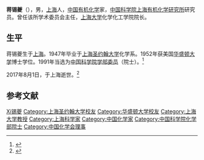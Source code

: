 {{Infobox scientist
| name              = 蒋锡夔
| birth_name        = 
| image             = 
| image_caption     = 
| birth_date        = {{birth date|1926|9|5}}
| birth_place       = {{ROC}}[[上海|上海]]
| death_date        = {{death date and age|2017|8|1|1926|9|5}}
| death_place       = {{CHN}}[[上海|上海]]
| nationality       = 
| field             = [[有机化学|有机化学]]
| work_institutions = 中国科学院上海有机化学研究所
| thesis_title      =
| thesis_year       =
| thesis_url        =
| doctoral_advisor  = 道本（H. J. Dauben, Jr.）
| prizes            = 中国科学院院士
|}}
'''蒋锡夔'''（{{bd|1926年|9月5日|2017年|8月1日|catIdx=Jiang}}），男，[[上海|上海]]人，[[中华人民共和国|中国]][[有机化学|有机化学]]家，[[中国科学院上海有机化学研究所|中国科学院上海有机化学研究所]]研究员。曾任该所学术委员会主任，[[上海大学|上海大学]]化学化工学院院长。

== 生平 ==
蒋锡夔生于[[上海|上海]]。1947年毕业于[[聖約翰大學_(上海)|上海圣约翰大学]]化学系。1952年获美国[[华盛顿大学|华盛顿大学]]博士学位。1991年当选为[[中国科学院学部委员|中国科学院学部委员]]（院士）。<ref>{{Cite web|url=http://sourcedb.cas.cn/sourcedb_ad_cas/zw2/ysxx/hxb/200906/t20090624_1802240.html|title=中国科学院学部与院士|accessdate=2017-08-03|date=2011-10-20|deadurl=yes|archiveurl=https://web.archive.org/web/20111020224620/http://sourcedb.cas.cn/sourcedb_ad_cas/zw2/ysxx/hxb/200906/t20090624_1802240.html|archivedate=2011-10-20}}</ref>

2017年8月1日，于上海逝世。<ref>{{Cite web|url=http://news.sciencenet.cn/htmlnews/2017/8/384094.shtm|title=著名有机化学家蒋锡夔院士逝世|accessdate=2017-08-03|work=科学网|archive-date=2017-08-03|archive-url=https://web.archive.org/web/20170803100910/http://news.sciencenet.cn/htmlnews/2017/8/384094.shtm|dead-url=no}}</ref>

== 参考文献 ==
{{reflist}}

{{中国科学家小作品}}
{{中国科学院化学部院士}}
{{Navboxes 
| title  = 蒋锡夔在[[中國化學會_(中華人民共和國)|中国化学会]]的职务
| list1  =
{{中国化学会第二十二届理事会}}
{{中国化学会第二十三届理事会}}
}}

{{Authority control}}
{{DEFAULTSORT:Jiang蒋锡夔}}
[[Category:蔣姓|Xi锡夔]]
[[Category:上海圣约翰大学校友|Category:上海圣约翰大学校友]]
[[Category:华盛顿大学校友|Category:华盛顿大学校友]]
[[Category:上海大学教授|Category:上海大学教授]]
[[Category:上海科学家|Category:上海科学家]]
[[Category:中国化学家|Category:中国化学家]]
[[Category:中国科学院化学部院士|Category:中国科学院化学部院士]]
[[Category:中国化学会理事|Category:中国化学会理事]]